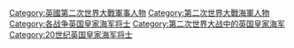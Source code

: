 [[Category:英國第二次世界大戰軍事人物|Category:英國第二次世界大戰軍事人物]]
[[Category:第二次世界大戰海軍人物|Category:第二次世界大戰海軍人物]]
[[Category:各战争英国皇家海军将士|Category:各战争英国皇家海军将士]]
[[Category:第二次世界大战中的英国皇家海军|Category:第二次世界大战中的英国皇家海军]]
[[Category:20世纪英国皇家海军将士|Category:20世纪英国皇家海军将士]]